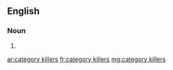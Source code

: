 ==English==

===Noun===
{{head|en|noun plural form}}

# {{plural of|category killer|lang=en}}

[[ar:category killers]]
[[fr:category killers]]
[[mg:category killers]]